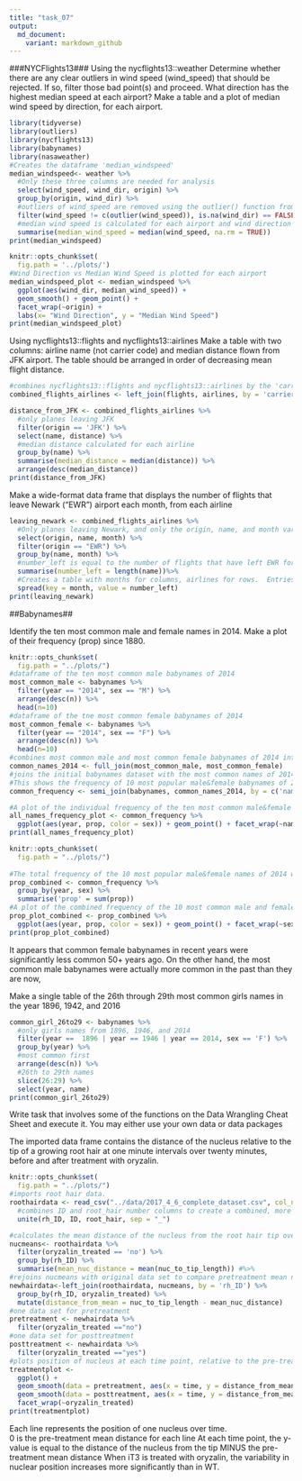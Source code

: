 ---
title: "task_07"
output:   
  md_document:
    variant: markdown_github
---    
###NYCFlights13###
Using the nycflights13::weather
    Determine whether there are any clear outliers in wind speed (wind_speed) that should be rejected. If so, filter those bad point(s) and proceed.
    What direction has the highest median speed at each airport? Make a table and a plot of median wind speed by direction, for each airport.
  
  
    
```{r}
library(tidyverse)
library(outliers)
library(nycflights13)
library(babynames)
library(nasaweather)
#Creates the dataframe 'median_windspeed'
median_windspeed<- weather %>%
  #Only these three columns are needed for analysis
  select(wind_speed, wind_dir, origin) %>%
  group_by(origin, wind_dir) %>%
  #outliers of wind_speed are removed using the outlier() function from the outliers package
  filter(wind_speed != c(outlier(wind_speed)), is.na(wind_dir) == FALSE) %>%
  #median wind speed is calculated for each airport and wind direction
  summarise(median_wind_speed = median(wind_speed, na.rm = TRUE))
print(median_windspeed)
```

```{r median_windspeed}
knitr::opts_chunk$set(
  fig.path = '../plots/')
#Wind Direction vs Median Wind Speed is plotted for each airport
median_windspeed_plot <- median_windspeed %>%
  ggplot(aes(wind_dir, median_wind_speed)) +
  geom_smooth() + geom_point() +
  facet_wrap(~origin) +
  labs(x= "Wind Direction", y = "Median Wind Speed")
print(median_windspeed_plot)
```

Using nycflights13::flights and nycflights13::airlines
    Make a table with two columns: airline name (not carrier code) and median distance flown from JFK airport. 
    The table should be arranged in order of decreasing mean flight distance. 
```{r}
#combines nycflights13::flights and nycflights13::airlines by the 'carrier' column
combined_flights_airlines <- left_join(flights, airlines, by = 'carrier')

distance_from_JFK <- combined_flights_airlines %>%
  #only planes leaving JFK
  filter(origin == 'JFK') %>%
  select(name, distance) %>%
  #median distance calculated for each airline
  group_by(name) %>%
  summarise(median_distance = median(distance)) %>%
  arrange(desc(median_distance))
print(distance_from_JFK)
```
Make a wide-format data frame that displays the number of flights that leave Newark ("EWR") airport each month, from each airline

```{r}
leaving_newark <- combined_flights_airlines %>%
  #Only planes leaving Newark, and only the origin, name, and month variables are required
  select(origin, name, month) %>%
  filter(origin == "EWR") %>%
  group_by(name, month) %>%
  #number_left is equal to the number of flights that have left EWR for each month and airline
  summarise(number_left = length(name))%>%
  #Creates a table with months for columns, airlines for rows.  Entries are the number of flights leaving EWR for each airline and month.
  spread(key = month, value = number_left)
print(leaving_newark)
```
##Babynames##

Identify the ten most common male and female names in 2014. Make a plot of their frequency (prop) since 1880. 
```{r baby_name_frequency}
knitr::opts_chunk$set(
  fig.path = "../plots/")
#dataframe of the ten most common male babynames of 2014
most_common_male <- babynames %>%
  filter(year == "2014", sex == "M") %>%
  arrange(desc(n)) %>%
  head(n=10)
#dataframe of the tne most common female babynames of 2014
most_common_female <- babynames %>%
  filter(year == "2014", sex == "F") %>%
  arrange(desc(n)) %>%
  head(n=10)
#combines most common male and most common female babynames of 2014 into one single dataset
common_names_2014 <- full_join(most_common_male, most_common_female)
#joins the initial babynames dataset with the most common names of 2014 by the 'name' and 'sex' columns
#This shows the frequency of 10 most popular male&female babynames of 2014 since 1880
common_frequency <- semi_join(babynames, common_names_2014, by = c('name', 'sex'))

#A plot of the individual frequency of the ten most common male&female baby names of 2014
all_names_frequency_plot <- common_frequency %>%
  ggplot(aes(year, prop, color = sex)) + geom_point() + facet_wrap(~name)
print(all_names_frequency_plot)
```
```{r combined_babyname_frequency}
knitr::opts_chunk$set(
  fig.path = "../plots/")
  
#The total frequency of the 10 most popular male&female names of 2014 was summed for each year
prop_combined <- common_frequency %>%
  group_by(year, sex) %>%
  summarise('prop' = sum(prop))
#A plot of the combined frequency of the 10 most common male and female babynames of 2014 over time
prop_plot_combined <- prop_combined %>%
  ggplot(aes(year, prop, color = sex)) + geom_point() + facet_wrap(~sex)
print(prop_plot_combined)
```


It appears that common female babynames in recent years were significantly less common 50+ years ago.
On the other hand, the most common male babynames were actually more common in the past than they are now,



Make a single table of the 26th through 29th most common girls names in the year 1896, 1942, and 2016

```{r}
common_girl_26to29 <- babynames %>%
  #only girls names from 1896, 1946, and 2014
  filter(year ==  1896 | year == 1946 | year == 2014, sex == 'F') %>%
  group_by(year) %>%
  #most common first
  arrange(desc(n)) %>%
  #26th to 29th names
  slice(26:29) %>%
  select(year, name)
print(common_girl_26to29)
```
Write task that involves some of the functions on the Data Wrangling Cheat Sheet and execute it. You may either use your own data or data packages

The imported data frame contains the distance of the nucleus relative to the tip of a growing root hair at one minute intervals over twenty minutes, before and after treatment with oryzalin.

```{r nucpositionoryzalintreatment}
knitr::opts_chunk$set(
  fig.path = "../plots/")
#imports root hair data.
roothairdata <- read_csv("../data/2017_4_6_complete_dataset.csv", col_names = TRUE) %>%
  #combines ID and root_hair number columns to create a combined, more descriptive root hair ID (rh_ID)
  unite(rh_ID, ID, root_hair, sep = "_")

#calculates the mean distance of the nucleus from the root hair tip over 20 minutes before oryzalin treatment for each root hair
nucmeans<- roothairdata %>%
  filter(oryzalin_treated == 'no') %>%
  group_by(rh_ID) %>%
  summarise(mean_nuc_distance = mean(nuc_to_tip_length)) #%>%
#rejoins nucmeans with original data set to compare pretreatment mean nuc distance to nuc distances at each time point
newhairdata<-left_join(roothairdata, nucmeans, by = 'rh_ID') %>%
  group_by(rh_ID, oryzalin_treated) %>%
  mutate(distance_from_mean = nuc_to_tip_length - mean_nuc_distance) 
#one data set for pretreatment
pretreatment <- newhairdata %>%
  filter(oryzalin_treated =="no")
#one data set for posttreatment
posttreatment <- newhairdata %>%
  filter(oryzalin_treated =="yes")
#plots position of nucleus at each time point, relative to the pre-treatment mean position of that nucleus
treatmentplot <- 
  ggplot() + 
  geom_smooth(data = pretreatment, aes(x = time, y = distance_from_mean, group = rh_ID, color = genotype), se = FALSE) + 
  geom_smooth(data = posttreatment, aes(x = time, y = distance_from_mean, group = rh_ID, color = genotype), se = FALSE) +  
  facet_wrap(~oryzalin_treated)
print(treatmentplot) 
```
Each line represents the position of one nucleus over time.  
0 is the pre-treatment mean distance for each line
At each time point, the y-value is equal to the distance of the nucleus from the tip MINUS the pre-treatment mean distance
When iT3 is treated with oryzalin, the variability in nuclear position increases more significantly than in WT.

